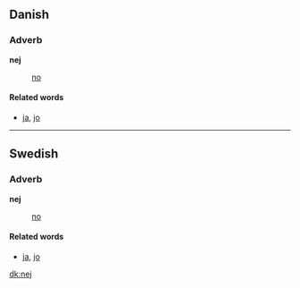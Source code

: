 ==Danish==
===Adverb===
'''nej'''

: [[no]]

====Related words====
* [[ja]], [[jo]]

----
==Swedish==
===Adverb===
'''nej'''

: [[no]]

====Related words====
* [[ja]], [[jo]]

[[dk:nej]]